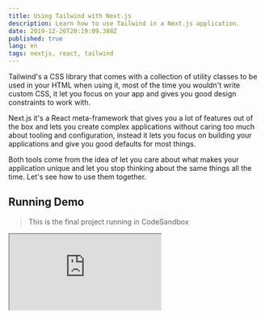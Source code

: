 ```yaml
---
title: Using Tailwind with Next.js
description: Learn how to use Tailwind in a Next.js application.
date: 2019-12-26T20:19:09.388Z
published: true
lang: en
tags: nextjs, react, tailwind
---
```


Tailwind's a CSS library that comes with a collection of utility classes to be used in your HTML when using it, most of the time you wouldn't write custom CSS, it let you focus on your app and gives you good design constraints to work with.

Next.js it's a React meta-framework that gives you a lot of features out of the box and lets you create complex applications without caring too much about tooling and configuration, instead it lets you focus on building your applications and give you good defaults for most things.

Both tools come from the idea of let you care about what makes your application unique and let you stop thinking about the same things all the time. Let's see how to use them together.

## Running Demo

> This is the final project running in CodeSandbox

<iframe
  src="https://codesandbox.io/embed/using-tailwind-with-nextjs-npogn?fontsize=14&hidenavigation=1&theme=light&view=preview"
  style={{
    width: "100%",
    height: 500,
    border: 0,
    borderRadius: 4,
    overflow: "hidden"
  }}
  title="Using Tailwind with Next.js"
  allow="geolocation; microphone; camera; midi; vr; accelerometer; gyroscope; payment; ambient-light-sensor; encrypted-media; usb"
  sandbox="allow-modals allow-forms allow-popups allow-scripts allow-same-origin"
/>

## Create the Next.js Application

To create a Next.js application run the following command:

```sh
$ npx create-next-app my-app
```

This will create a basic Next.js application with the required libraries already installed, the `package.json` scripts configured and an example page.

## Adding PostCSS

To use Tailwind we need to use PostCSS too, it's not a hard requirement however, you can always load the CSS of Tailwind from a CDN or static file, but PostCSS will let us add some nice plugins to improve the performance.

```sh
$ yarn add -D tailwindcss autoprefixer @fullhuman/postcss-purgecss
```

- [tailwindcss](https://www.npmjs.com/package/tailwindcss) - The CSS library itself
- [autoprefixer](https://www.npmjs.com/package/autoprefixer) - A PostCSS plugin to automatically add prefixes for CSS properties to work cross browser
- [@fullhuman/postcss-purgecss](https://www.npmjs.com/package/@fullhuman/postcss-purgecss) - A PostCSS plugin to remove unused CSS

## Configuring PostCSS

Now let's configure PostCSS, we need to create a `postcss.config.js` in the root of our project, side by side with the `package.json`.

```js
module.exports = {
  plugins: [
    "tailwindcss",
    process.env.NODE_ENV === "production"
      ? [
          "@fullhuman/postcss-purgecss",
          {
            content: [
              "./pages/**/*.{js,jsx,ts,tsx}",
              "./components/**/*.{js,jsx,ts,tsx}"
            ],
            defaultExtractor: content => content.match(/[\w-/:]+(?<!:)/g) || []
          }
        ]
      : undefined,
    "autoprefixer"
  ]
};
```

> Note: We need to use this syntax of using strings instead of requires due Next.js requirements.

Here we are telling PostCSS what plugins we want to use, and in which order, first we need to tell PostCSS to inline `@import` statements, then load Tailwind, then, if we are in production (more about this below), purge unused CSS, then autoprefix the CSS not purged and finally minify the final resulting CSS.

Why only purge CSS in production? If we are developing we will want to be able to use any Tailwind, or custom CSS, class without running the build process of PostCSS again, in production however we want to remove the classes we are not using to reduce the size of our CSS bundle.

And when we are finally in production we want to check all of our code in `pages/` and `components/`, all of them, either `.js`, `.jsx`, `.ts` or `.tsx`. To see what classes match we will configure it to use the RegEx `/[\w-/:]+(?<!:)/g`, this will support using `:` in the classes, something Tailwind does for styling `focus`, `hover` and `active` states and media queries.

## Add PostCSS to Next.js

> Note: This is not required anymore if you are using Next.js v9.2 or greater.

Now we need to tell Next.js to run PostCSS as part of its build process. Luckily for us, the Next.js team maintains an official plugin to add external CSS support using PostCSS, we only need to install it.

```sh
$ yarn add -D @zeit/next-css
```

And now we need to create a `next.config.js` file, this lets us customize the Next.js configuration, it's a file you usually don't need but in our case, we will need it.

```js
const withCSS = require("@zeit/next-css");

module.exports = withCSS({});
```

That's what we will need to add, require the plugin and then export it passing an empty object, that empty object is any extra configuration you may want to pass to Next.js, we will let it be empty this time.

## Create Global Stylesheet for Tailwind

Now let's create a `styles.css` file at the root of our project.

```css
/* purgecss start ignore */
@tailwind base;
@tailwind components;
/* purgecss end ignore */
@tailwind utilities;
```

That's all we need to add to this file, with this we are loading Tailwind base, components, and utility styles. We are also telling PurgeCSS to don't purge the base and components styles.

## Using Tailwind

Now that we have everything configured and our `styles.css` ready let's update the basic components that `create-next-app` give us to use Tailwind instead.

```js
// components/nav.js
import React from "react";
import Link from "next/link";

const links = [
  { href: "https://zeit.co/now", label: "ZEIT" },
  { href: "https://github.com/zeit/next.js", label: "GitHub" }
].map(link => {
  link.key = `nav-link-${link.href}-${link.label}`;
  return link;
});

const Nav = () => (
  <nav className="text-center">
    <ul className="flex justify-between px-4 my-4 py-1">
      <li className="flex px-2 py-1">
        <Link href="/">
          <a className="text-blue-500 no-underline text-sm">Home</a>
        </Link>
      </li>
      {links.map(({ key, href, label }) => (
        <li key={key} className="flex px-2 py-1">
          <a className="text-blue-500 no-underline text-sm" href={href}>
            {label}
          </a>
        </li>
      ))}
    </ul>
  </nav>
);

export default Nav;
```

```js
import React from "react";
import Head from "next/head";
import Nav from "../components/nav";

const Home = () => (
  <div className="text-sans">
    <Head>
      <title>Home</title>
      <link rel="icon" href="/favicon.ico" />
    </Head>

    <Nav />

    <div className="w-full text-gray-900">
      <h1 className="m-0 w-full pt-20 leading-tight text-5xl text-center font-bold">
        Welcome to Next.js!
      </h1>
      <p className="text-center my-4 text-m">
        To get started, edit <code>pages/index.js</code> and save to reload.
      </p>

      <div className="max-w-4xl mx-auto pt-20 py-auto pb-8 flex flex-row justify-around">
        <a
          href="https://nextjs.org/docs"
          className="pt-4 px-5 pb-6 w-64 text-left no-underline text-gray-800 border border-gray-400 hover:border-blue-500"
        >
          <h3 className="m-0 text-blue-500 text-lg font-bold">
            Documentation &rarr;
          </h3>
          <p className="m-0 pt-3 py-0 pb-0 text-sm text-gray-900">
            Learn more about Next.js in the documentation.
          </p>
        </a>
        <a
          href="https://nextjs.org/learn"
          className="pt-4 px-5 pb-6 w-64 text-left no-underline text-gray-800 border border-gray-400 hover:border-blue-500"
        >
          <h3 className="m-0 text-blue-500 text-lg font-bold">
            Next.js Learn &rarr;
          </h3>
          <p className="m-0 pt-3 py-0 pb-0 text-sm text-gray-900">
            Learn about Next.js by following an interactive tutorial!
          </p>
        </a>
        <a
          href="https://github.com/zeit/next.js/tree/master/examples"
          className="pt-4 px-5 pb-6 w-64 text-left no-underline text-gray-800 border border-gray-400 hover:border-blue-500"
        >
          <h3 className="m-0 text-blue-500 text-lg font-bold">
            Examples &rarr;
          </h3>
          <p className="m-0 pt-3 py-0 pb-0 text-sm text-gray-900">
            Find other example boilerplates on the Next.js GitHub.
          </p>
        </a>
      </div>
    </div>
  </div>
);

export default Home;
```

If we check our application right now it will load without styles, let's create a `pages/_app.js` file to import our `styles.css`.

```js
// pages/_app.js
import React from "react";
import App from "next/app";
import "../styles.css";

export default class TailwindApp extends App {
  render() {
    const { Component, pageProps } = this.props;
    return <Component {...pageProps} />;
  }
}
```

This file will load our CSS one time and ensure it's always loaded. Next.js (starting at v9.2) will take care of loading our `styles.css` globally in every page and minified it in production.

If we try it now we will see a website, not exactly equal, but similar to the example website Next.js comes with, from this point, we could start using Tailwind however we want and once we are ready to deploy build for production and only get the CSS we are using.
